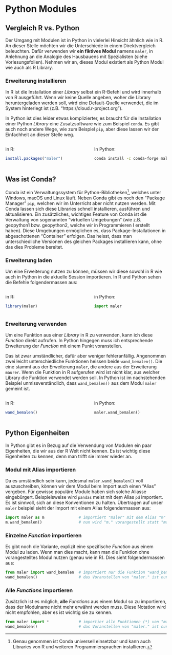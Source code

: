 # Python Modules

## Vergleich R vs. Python

Der Umgang mit Modulen ist in Python in vielerlei Hinsicht ähnlich wie in R. An dieser Stelle möchten wir die Unterschiede in einem Direktvergleich beleuchten. Dafür verwenden wir **ein fiktives Modul** namens `maler`, in Anlehnung an die Analogie des Hausbauens mit Spezialisten (siehe Vorlesungsfolien). Nehmen wir an, dieses Modul existiert als Python Modul wie auch als R Library.

### Erweiterung installieren {#sec-install-module}

In R ist die Installation einer *Library* selbst ein R-Befehl und wird innerhalb von R ausgeführt. Wenn wir keine Quelle angeben, woher die Library heruntergeladen werden soll, wird eine Default-Quelle verwendet, die im System hinterlegt ist (z.B. "https://cloud.r-project.org").

In Python ist dies leider etwas komplizierter, es braucht für die Installation einer Python *Library* eine Zusatzsoftware wie zum Beispiel `conda`. Es gibt auch noch andere Wege, wie zum Beispiel `pip`, aber diese lassen wir der Einfachheit an dieser Stelle weg.

::: columns
::: {.column width="48%"}
in R:

``` r
install.packages("maler")
```
:::

::: {.column width="2%"}
:::

::: {.column width="48%"}
In Python:

``` sh
conda install -c conda-forge maler 
```
:::
:::

::: {.callout-note title="Exkurs Conda" collapse="true"}
## Was ist Conda?

Conda ist ein Verwaltungssystem für Python-Bibliotheken[^3_python_module-1], welches unter Windows, macOS und Linux läuft. Neben Conda gibt es noch den "Package Manager" `pip`, welchen wir im Unterricht aber nicht nutzen werden. Mit Conda lassen sich diese Libraries schnell installieren, ausführen und aktualisieren. Ein zusätzliches, wichtiges Feature von Conda ist die Verwaltung von sogenannten "virtuellen Umgebungen" (wie z.B. geopython1 bzw. geopython2, welche wir in Programmieren I erstellt haben). Diese Umgebungen ermöglichen es, dass Package-Installationen in abgeschottenen "Container" erfolgen. Das heisst, dass man unterschiedliche Versionen des gleichen Packages installieren kann, ohne das dies Probleme bereitet.
:::

[^3_python_module-1]: Genau genommen ist Conda universell einsetzbar und kann auch Libraries von R und weiteren Programmiersprachen installieren.

### Erweiterung laden {#sec-modules-import}

Um eine Erweiterung nutzen zu können, müssen wir diese sowohl in R wie auch in Python in die aktuelle Session importieren. In R und Python sehen die Befehle folgendermassen aus:

::: columns
::: {.column width="48%"}
in R:

``` r
library(maler)
```
:::

::: {.column width="2%"}
:::

::: {.column width="48%"}
in Python:

``` python
import maler
```
:::
:::

### Erweiterung verwenden

Um eine Funktion aus einer *Library* in R zu verwenden, kann ich diese *Function* direkt aufrufen. In Python hingegen muss ich entsprechende Erweiterung der *Function* mit einem Punkt voranstellen.

Das ist zwar umständlicher, dafür aber weniger fehleranfällig. Angenommen zwei leicht unterschiedliche Funktionen heissen beide `wand_bemalen()`. Die eine stammt aus der Erweiterung `maler`, die andere aus der Erweiterung `maurer`. Wenn die Funktion in R aufgerufen wird ist nicht klar, aus welcher Library die Funktion verwendet werden soll. In Python ist im nachstehenden Beispiel unmissverständlich, dass `wand_bemalen()` aus dem Modul `maler` gemeint ist.

::: columns
::: {.column width="48%"}
in R:

``` r
wand_bemalen()
```
:::

::: {.column width="2%"}
:::

::: {.column width="48%"}
in Python:

``` python
maler.wand_bemalen()
```
:::
:::

## Python Eigenheiten

In Python gibt es in Bezug auf die Verwendung von Modulen ein paar Eigenheiten, die wir aus der R Welt nicht kennen. Es ist wichtig diese Eigenheiten zu kennen, denn man trifft sie immer wieder an.

### Modul mit Alias importieren

Da es umständlich sein kann, jedesmal `maler.wand_bemalen()` voll auszuschreiben, können wir dem Modul beim Import auch einen "Alias" vergeben. Für gewisse populäre Module haben sich solche Aliasse eingebürgert. Beispielsweise wird `pandas` meist mit dem Alias `pd` importiert. Es ist sinnvoll, sich an diese Konventionen zu halten. Übertragen auf unser `maler` beispiel sieht der Import mit einem Alias folgendermassen aus:

``` python
import maler as m               # importiert "maler" mit dem Alias "m"
m.wand_bemalen()                # nun wird "m." vorangestellt statt "maler."
```

### Einzelne *Function* importieren

Es gibt noch die Variante, explizit eine spezifische *Function* aus einem Modul zu laden. Wenn man dies macht, kann man die Funktion ohne vorangestelltes Modul nutzen (genau wie in R). Dies sieht folgendermassen aus:

``` python
from maler import wand_bemalen  # importiert nur die Funktion "wand_bemalen"
wand_bemalen()                  # das Voranstellen von "maler." ist nun nicht nötig
```

### Alle *Functions* importieren

Zusätzlich ist es möglich, **alle** *Functions* aus einem Modul so zu importieren, dass der Modulname nicht mehr erwähnt werden muss. Diese Notation wird nicht empfohlen, aber es ist wichtig sie zu kennen.

``` python
from maler import *             # importier alle Funktionen (*) von "maler"
wand_bemalen()                  # das Voranstellen von "maler." ist nun nicht nötig
```
